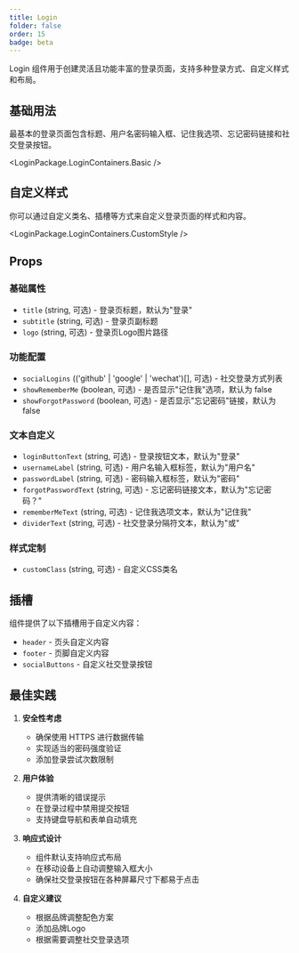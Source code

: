 ```yaml
---
title: Login
folder: false
order: 15
badge: beta
---
```



Login 组件用于创建灵活且功能丰富的登录页面，支持多种登录方式、自定义样式和布局。

## 基础用法

最基本的登录页面包含标题、用户名密码输入框、记住我选项、忘记密码链接和社交登录按钮。

<LoginPackage.LoginContainers.Basic />

## 自定义样式

你可以通过自定义类名、插槽等方式来自定义登录页面的样式和内容。

<LoginPackage.LoginContainers.CustomStyle />

## Props

### 基础属性
- `title` (string, 可选) - 登录页标题，默认为"登录"
- `subtitle` (string, 可选) - 登录页副标题
- `logo` (string, 可选) - 登录页Logo图片路径

### 功能配置
- `socialLogins` (('github' | 'google' | 'wechat')[], 可选) - 社交登录方式列表
- `showRememberMe` (boolean, 可选) - 是否显示"记住我"选项，默认为 false
- `showForgotPassword` (boolean, 可选) - 是否显示"忘记密码"链接，默认为 false

### 文本自定义
- `loginButtonText` (string, 可选) - 登录按钮文本，默认为"登录"
- `usernameLabel` (string, 可选) - 用户名输入框标签，默认为"用户名"
- `passwordLabel` (string, 可选) - 密码输入框标签，默认为"密码"
- `forgotPasswordText` (string, 可选) - 忘记密码链接文本，默认为"忘记密码？"
- `rememberMeText` (string, 可选) - 记住我选项文本，默认为"记住我"
- `dividerText` (string, 可选) - 社交登录分隔符文本，默认为"或"

### 样式定制
- `customClass` (string, 可选) - 自定义CSS类名

## 插槽

组件提供了以下插槽用于自定义内容：

- `header` - 页头自定义内容
- `footer` - 页脚自定义内容
- `socialButtons` - 自定义社交登录按钮

## 最佳实践

1. **安全性考虑**
   - 确保使用 HTTPS 进行数据传输
   - 实现适当的密码强度验证
   - 添加登录尝试次数限制

2. **用户体验**
   - 提供清晰的错误提示
   - 在登录过程中禁用提交按钮
   - 支持键盘导航和表单自动填充

3. **响应式设计**
   - 组件默认支持响应式布局
   - 在移动设备上自动调整输入框大小
   - 确保社交登录按钮在各种屏幕尺寸下都易于点击

4. **自定义建议**
   - 根据品牌调整配色方案
   - 添加品牌Logo
   - 根据需要调整社交登录选项 
